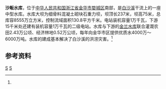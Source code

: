{{Infobox Reservoir 
|name = 沙畈水库
|nickname =
|image = 
|image_caption = 
|map = 
|map_caption = 
|pushpin_map = China Zhejiang
|pushpin_map_caption =  沙畈水库在浙江的位置
|code =BGA18000183
|class = 中型水库
|location_of_reservoir = [[浙江省|浙江省]][[金华市|金华市]][[婺城区|婺城区]]
|location_of_dam =
|inflow =白沙溪
|outflow =[[白沙溪|白沙溪]]
|catchment_area =130.8
|reservoir_area =2.5
|mean_depth = 
|maximum_depth = 
|flood_level = 273.44
|normal_water_level =
|dead_water_level = 
|water_quality = Ⅱ类
|island = 
|maximum_storage_capacity =8555万
|normal_storage_capacity =
|type_of_dam =细骨料混凝土砌块石重力坝
|elevation_of_dam =
|height_of_dam =75
|length_of_dam =237
|width_of_dam =
|installed_capacity =1万千瓦
|irrigated_area =
|start = 
|complete = 1998年
|cost = 
|emigrate =1920
|latd = 28
|latm = 50
|lats = 31
|latNS =N 
|longd = 119
|longm = 28
|longs =15
|longEW = E
|website = 
|footnotes = <ref name="中国河湖大典">{{cite book zh |author=《[[中国河湖大典|中国河湖大典]]》编纂委员会 |title=《中国河湖大典·东南诸河、台湾卷》 |format=M |edition=1 |location=北京 |publisher=中国水利水电出版社 |date=2014年12月 |pages=12页 |id= ISBN 978-7-5170-2765-2}}</ref>
}}
'''沙畈水库'''，位于[[中华人民共和国|中华人民共和国]][[浙江省|浙江省]][[金华市|金华市]][[婺城区|婺城区]]南部，是[[白沙溪|白沙溪]]干流上的一座中型水库。水库大坝为细骨料混凝土砌块石重力坝，坝顶长237米，坝高75米，总库容8555万立方米，控制流域面积130.8平方千米。电站装机容量1万千瓦，下游15千米处还建有装机容量1万千瓦的二级电站。水库与下游的[[金兰水库|金兰水库]]联合灌溉农田2.43万公顷、经济林地0.52万公顷，每年向金华市区提供优质水4000万～6000万吨。水库的建成基本解决了白沙溪的洪涝灾害。<ref name="中国河湖大典"/>

==参考资料==
{{reflist}}
[[Category:浙江水库|S]]
[[Category:婺城区|S]]